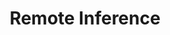 ---
title: "Remote Inference"
description: "Remote inference allows you to run surveys with language models at the Expected Parrot server."
---